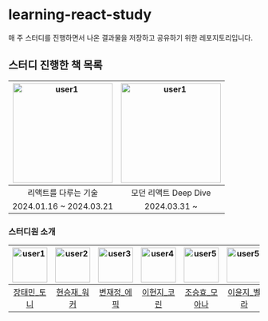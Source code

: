 # learning-react-study
매 주 스터디를 진행하면서 나온 결과물을 저장하고 공유하기 위한 레포지토리입니다.

## 스터디 진행한 책 목록

| <img src="https://contents.kyobobook.co.kr/sih/fit-in/458x0/pdt/9791160508796.jpg" width="200" height="200" alt="user1"/> | <img src="https://contents.kyobobook.co.kr/sih/fit-in/458x0/pdt/9791158394646.jpg" width="200" height="200" alt="user1"/> |
|:---:|:---:|
|리액트를 다루는 기술|모던 리액트 Deep Dive|
|2024.01.16 ~ 2024.03.21|2024.03.31 ~ |

### 스터디원 소개

| <img src="https://github.com/taemin-jang.png?size=70" width="70" height="70" alt="user1"/> |<img src="https://github.com/goldmayo.png?size=70" width="70" height="70" alt="user2"/> | <img src="https://github.com/BoubleJ.png?size=70" width="70" height="70" alt="user3"/> | <img src="https://github.com/hyeonzii.png?size=70" width="70" height="70" alt="user4"/> | <img src="https://github.com/Joseunghyo7742.png?size=70" width="70" height="70" alt="user5"/> | <img src="https://github.com/yunjiisy.png?size=70" width="70" height="70" alt="user5"/> | <img src="https://github.com/busy-joj.png?size=70" width="70" height="70" alt="user5"/> | <img src="https://github.com/p-so-yeon.png?size=70" width="70" height="70" alt="user5"/> |
|:---:|:---:|:---:|:---:|:---:|:---:|:---:|:---:|
| [장태민_토니](https://github.com/taemin-jang) | [현승재_워커](https://github.com/goldmayo) | [변재정_에픽](https://github.com/BoubleJ) | [이현지_코린](https://github.com/hyeonzii) | [조승효_모아나](https://github.com/Joseunghyo7742) | [이윤지_벨라](https://github.com/yunjiisy) | [정윤정_올립](https://github.com/busy-joj) | [박소연_메이](https://github.com/p-so-yeon) |
